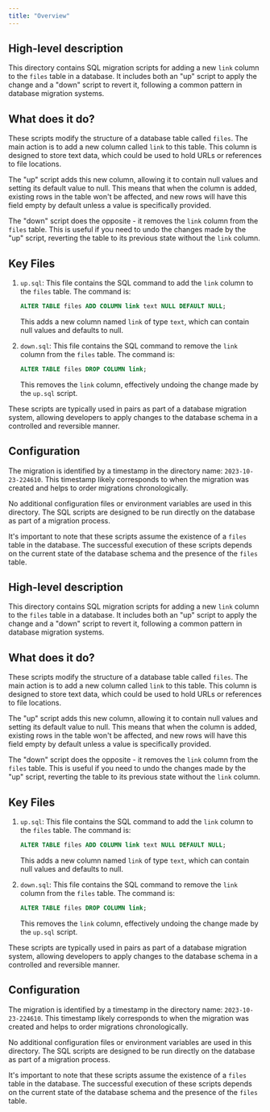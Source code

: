 ```yaml
---
title: "Overview"
---
```


## High-level description
This directory contains SQL migration scripts for adding a new `link` column to the `files` table in a database. It includes both an "up" script to apply the change and a "down" script to revert it, following a common pattern in database migration systems.

## What does it do?
These scripts modify the structure of a database table called `files`. The main action is to add a new column called `link` to this table. This column is designed to store text data, which could be used to hold URLs or references to file locations. 

The "up" script adds this new column, allowing it to contain null values and setting its default value to null. This means that when the column is added, existing rows in the table won't be affected, and new rows will have this field empty by default unless a value is specifically provided.

The "down" script does the opposite - it removes the `link` column from the `files` table. This is useful if you need to undo the changes made by the "up" script, reverting the table to its previous state without the `link` column.

## Key Files

1. `up.sql`: This file contains the SQL command to add the `link` column to the `files` table. The command is:

   ```sql
   ALTER TABLE files ADD COLUMN link text NULL DEFAULT NULL;
   ```

   This adds a new column named `link` of type `text`, which can contain null values and defaults to null.

2. `down.sql`: This file contains the SQL command to remove the `link` column from the `files` table. The command is:

   ```sql
   ALTER TABLE files DROP COLUMN link;
   ```

   This removes the `link` column, effectively undoing the change made by the `up.sql` script.

These scripts are typically used in pairs as part of a database migration system, allowing developers to apply changes to the database schema in a controlled and reversible manner.

## Configuration
The migration is identified by a timestamp in the directory name: `2023-10-23-224610`. This timestamp likely corresponds to when the migration was created and helps to order migrations chronologically.

No additional configuration files or environment variables are used in this directory. The SQL scripts are designed to be run directly on the database as part of a migration process.

It's important to note that these scripts assume the existence of a `files` table in the database. The successful execution of these scripts depends on the current state of the database schema and the presence of the `files` table.

## High-level description
This directory contains SQL migration scripts for adding a new `link` column to the `files` table in a database. It includes both an "up" script to apply the change and a "down" script to revert it, following a common pattern in database migration systems.

## What does it do?
These scripts modify the structure of a database table called `files`. The main action is to add a new column called `link` to this table. This column is designed to store text data, which could be used to hold URLs or references to file locations. 

The "up" script adds this new column, allowing it to contain null values and setting its default value to null. This means that when the column is added, existing rows in the table won't be affected, and new rows will have this field empty by default unless a value is specifically provided.

The "down" script does the opposite - it removes the `link` column from the `files` table. This is useful if you need to undo the changes made by the "up" script, reverting the table to its previous state without the `link` column.

## Key Files

1. `up.sql`: This file contains the SQL command to add the `link` column to the `files` table. The command is:

   ```sql
   ALTER TABLE files ADD COLUMN link text NULL DEFAULT NULL;
   ```

   This adds a new column named `link` of type `text`, which can contain null values and defaults to null.

2. `down.sql`: This file contains the SQL command to remove the `link` column from the `files` table. The command is:

   ```sql
   ALTER TABLE files DROP COLUMN link;
   ```

   This removes the `link` column, effectively undoing the change made by the `up.sql` script.

These scripts are typically used in pairs as part of a database migration system, allowing developers to apply changes to the database schema in a controlled and reversible manner.

## Configuration
The migration is identified by a timestamp in the directory name: `2023-10-23-224610`. This timestamp likely corresponds to when the migration was created and helps to order migrations chronologically.

No additional configuration files or environment variables are used in this directory. The SQL scripts are designed to be run directly on the database as part of a migration process.

It's important to note that these scripts assume the existence of a `files` table in the database. The successful execution of these scripts depends on the current state of the database schema and the presence of the `files` table.
